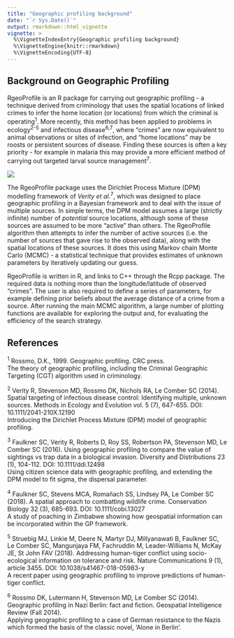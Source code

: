 ```yaml
---
title: "Geographic profiling background"
date: "`r Sys.Date()`"
output: rmarkdown::html_vignette
vignette: >
  %\VignetteIndexEntry{Geographic profiling background}
  %\VignetteEngine{knitr::rmarkdown}
  %\VignetteEncoding{UTF-8}
---
```


## Background on Geographic Profiling

RgeoProfile is an R package for carrying out geographic profiling - a technique derived from criminology that uses the spatial locations of linked crimes to infer the home location (or locations) from which the criminal is operating<sup>1</sup>. More recently, this method has been applied to problems in ecology<sup>2-5</sup> and infectious disease<sup>6,7</sup>, where "crimes" are now equivalent to animal observations or sites of infection, and "home locations" may be roosts or persistent sources of disease. Finding these sources is often a key priority - for example in malaria this may provide a more efficient method of carrying out targeted larval source management<sup>7</sup>.

![](/home/mstevens/Desktop/MAIN WORK/Bangor Workshop/Rgeoprofile/docs/articles/images/LondonExample_figure1.png)

The RgeoProfile package uses the Dirichlet Process Mixture (DPM) modelling framework of *Verity et al.*<sup>7</sup>, which was designed to place geographic profiling in a Bayesian framework and to deal with the issue of multiple sources. In simple terms, the DPM model assumes a large (strictly infinite) number of *potential* source locations, although some of these sources are assumed to be more "active" than others. The RgeoProfile algorithm then attempts to infer the number of active sources (i.e. the number of sources that gave rise to the observed data), along with the spatial locations of these sources. It does this using Markov chain Monte Carlo (MCMC) - a statistical technique that provides estimates of unknown parameters by iteratively updating our guess.


RgeoProfile is written in R, and links to C++ through the Rcpp package. The required data is nothing more than the longitude/latitude of observed "crimes". The user is also required to define a series of parameters, for example defining prior beliefs about the average distance of a crime from a source. After running the main MCMC algorithm, a large number of plotting functions are available for exploring the output and, for evaluating the efficiency of the search strategy.

## References

<sup>1</sup> Rossmo, D.K., 1999. Geographic profiling. CRC press.<br/>
The theory of geographic profiling, including the Criminal Geographic Targeting (CGT) algorithm used in criminology.

<sup>2</sup> Verity R, Stevenson MD, Rossmo DK, Nichols RA, Le Comber SC (2014). Spatial targeting of infectious disease control: Identifying multiple, unknown sources. Methods in Ecology and Evolution vol. 5 (7), 647-655. DOI: 10.1111/2041-210X.12190 <br/>
Introducing the Dirichlet Process Mixture (DPM) model of geographic profiling.

<sup>3</sup> Faulkner SC, Verity R, Roberts D, Roy SS, Robertson PA, Stevenson MD, Le Comber SC (2016). Using geographic profiling to compare the value of sightings vs trap data in a biological invasion. Diversity and Distributions 23 (1), 104-112. DOI: 10.1111/ddi.12498 <br/>
Using citizen science data with geographic profiling, and extending the DPM model to fit sigma, the dispersal parameter.

<sup>4</sup> Faulkner SC, Stevens MCA, Romañach SS, Lindsey PA, Le Comber SC (2018). A spatial approach to combatting wildlife crime. Conservation Biology 32 (3), 685-693. DOI: 10.1111/cobi.13027 <br/>
A study of poaching in Zimbabwe showing how geospatial information can be incorporated within the GP framework.

<sup>5</sup> Struebig MJ, Linkie M, Deere N, Martyr DJ, Millyanawati B, Faulkner SC, Le Comber SC, Mangunjaya FM, Fachruddin M, Leader-Williams N, McKay JE, St John FAV (2018). Addressing human-tiger conflict using socio-ecological information on tolerance and risk. Nature Communications 9 (1), article 3455. DOI: 10.1038/s41467-018-05983-y <br/>
A recent paper using geographic profiling to improve predictions of human-tiger conflict.

<sup>6</sup> Rossmo DK, Lutermann H, Stevenson MD, Le Comber SC (2014). Geographic profiling in Nazi Berlin: fact and fiction. Geospatial Intelligence Review (Fall 2014). <br/>
Applying geographic profiling to a case of German resistance to the Nazis which formed the basis of the classic novel, ‘Alone in Berlin’.
